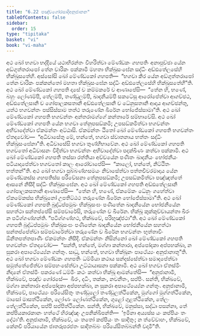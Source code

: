 ```yaml
---
title: "6.22 පඤ්චගෝරසාදිඅනුජානන"
tableOfContents: false
sidebar:
  order: 15
type: "tipitaka"
basket: "vi"
book: "vi-maha"
---
```



<DynamicBreadcrumb />

<Division number="299" book="vi-maha">

<Paragraph number="1350" book="vi-maha">
අථ ඛෝ භගවා භද්දියේ යථාභිරන්තං විහරිත්වා මේණ්ඩකං ගහපතිං අනාපුච්ඡා යේන අඞ්ගුත්තරාපෝ තේන චාරිකං පක්කාමි මහතා භික්ඛුසංඝේන සද්ධිං අඩ්ඪතේලසේහි භික්ඛුසතේහි. අස්සෝසි ඛෝ මේණ්ඩකෝ ගහපති—  “භගවා කිර යේන අඞ්ගුත්තරාපෝ තේන චාරිකං පක්කන්තෝ මහතා භික්ඛුසංඝේන සද්ධිං අඩ්ඪතේලසේහි භික්ඛුසතේහී”ති. අථ ඛෝ මේණ්ඩකෝ ගහපති දාසේ ච කම්මකරේ ච ආණාපේසි—  “තේන හි, භණේ, බහුං ලෝණම්පි, තේලම්පි, තණ්ඩුලම්පි, ඛාදනීයම්පි සකටේසු ආරෝපේත්වා ආගච්ඡථ, අඩ්ඪතේලසානි ච ගෝපාලකසතානි අඩ්ඪතේලසානි ච ධේනුසතානි ආදාය ආගච්ඡන්තු, යත්ථ භගවන්තං පස්සිස්සාම තත්ථ තරුණේන ඛීරේන භෝජේස්සාමා”ති. අථ ඛෝ මේණ්ඩකෝ ගහපති භගවන්තං අන්තරාමග්ගේ කන්තාරේ සම්භාවේසි. අථ ඛෝ මේණ්ඩකෝ ගහපති යේන භගවා තේනුපසඞ්කමි; උපසඞ්කමිත්වා භගවන්තං අභිවාදේත්වා ඒකමන්තං අට්ඨාසි. ඒකමන්තං ඨිතෝ ඛෝ මේණ්ඩකෝ ගහපති භගවන්තං ඒතදවෝච—  “අධිවාසේතු මේ, භන්තේ, භගවා ස්වාතනාය භත්තං සද්ධිං භික්ඛුසංඝේනා”ති. අධිවාසේසි භගවා තුණ්හීභාවේන. අථ ඛෝ මේණ්ඩකෝ ගහපති භගවතෝ අධිවාසනං විදිත්වා භගවන්තං අභිවාදේත්වා පදක්ඛිණං කත්වා පක්කාමි.
</Paragraph>

<Paragraph number="1351" book="vi-maha">
අථ ඛෝ මේණ්ඩකෝ ගහපති තස්සා රත්තියා අච්චයේන පණීතං ඛාදනීයං භෝජනීයං පටියාදාපේත්වා භගවතෝ කාලං ආරෝචාපේසි—  “කාලෝ, භන්තේ, නිට්ඨිතං භත්තන්”ති. අථ ඛෝ භගවා පුබ්බණ්හසමයං නිවාසේත්වා පත්තචීවරමාදාය යේන මේණ්ඩකස්ස ගහපතිස්ස පරිවේසනා තේනුපසඞ්කමි; උපසඞ්කමිත්වා පඤ්ඤත්තේ ආසනේ නිසීදි සද්ධිං භික්ඛුසංඝේන. අථ ඛෝ මේණ්ඩකෝ ගහපති අඩ්ඪතේලසානි ගෝපාලකසතානි ආණාපේසි—  “තේන හි, භණේ, ඒකමේකං ධේනුං ගහේත්වා ඒකමේකස්ස භික්ඛුනෝ උපතිට්ඨථ තරුණේන ඛීරේන භෝජේස්සාමා”ති. අථ ඛෝ මේණ්ඩකෝ ගහපති බුද්ධප්පමුඛං භික්ඛුසංඝං පණීතේන ඛාදනීයේන භෝජනීයේන සහත්ථා සන්තප්පේසි සම්පවාරේසි, තරුණේන ච ඛීරේන. භික්ඛූ කුක්කුච්චායන්තා ඛීරං න පටිග්ගණ්හන්ති. “පටිග්ගණ්හථ, භික්ඛවේ, පරිභුඤ්ජථා”ති. අථ ඛෝ මේණ්ඩකෝ ගහපති බුද්ධප්පමුඛං භික්ඛුසංඝං පණීතේන ඛාදනීයේන භෝජනීයේන සහත්ථා සන්තප්පේත්වා සම්පවාරේත්වා තරුණේන ච ඛීරේන භගවන්තං භුත්තාවිං ඕනීතපත්තපාණිං ඒකමන්තං නිසීදි. ඒකමන්තං නිසින්නෝ ඛෝ මේණ්ඩකෝ ගහපති භගවන්තං ඒතදවෝච—  “සන්ති, භන්තේ, මග්ගා කන්තාරා, අප්පෝදකා අප්පභක්ඛා, න සුකරා අපාථේය්‍යේන ගන්තුං. සාධු, භන්තේ, භගවා භික්ඛූනං පාථේය්‍යං අනුජානාතූ”ති. අථ ඛෝ භගවා මේණ්ඩකං ගහපතිං ධම්මියා කථාය සන්දස්සේත්වා සමාදපේත්වා සමුත්තේජේත්වා සම්පහංසේත්වා උට්ඨායාසනා පක්කාමි.
</Paragraph>

<Paragraph number="1352" book="vi-maha">
අථ ඛෝ භගවා ඒතස්මිං නිදානේ ඒතස්මිං පකරණේ ධම්මිං කථං කත්වා භික්ඛූ ආමන්තේසි—  “අනුජානාමි, භික්ඛවේ, පඤ්ච ගෝරසේ—  ඛීරං, දධිං, තක්කං, නවනීතං, සප්පිං. සන්ති, භික්ඛවේ, මග්ගා කන්තාරා අප්පෝදකා අප්පභක්ඛා, න සුකරා අපාථේය්‍යේන ගන්තුං. අනුජානාමි, භික්ඛවේ, පාථේය්‍යං පරියේසිතුං තණ්ඩුලෝ තණ්ඩුලත්ථිකේන, මුග්ගෝ මුග්ගත්ථිකේන, මාසෝ මාසත්ථිකේන, ලෝණං ලෝණත්ථිකේන, ගුළෝ ගුළත්ථිකේන, තේලං තේලත්ථිකේන, සප්පි සප්පිත්ථිකේන. සන්ති, භික්ඛවේ, මනුස්සා, සද්ධා පසන්නා, තේ කප්පියකාරකානං හත්ථේ හිරඤ්ඤං උපනික්ඛිපන්ති—  ‘ඉමිනා අය්‍යස්ස යං කප්පියං තං දේථා’ති. අනුජානාමි, භික්ඛවේ, යං තතෝ කප්පියං තං සාදිතුං; න ත්වේවාහං, භික්ඛවේ, කේනචි පරියායේන ජාතරූපරජතං සාදිතබ්බං පරියේසිතබ්බන්ති වදාමී”ති.
</Paragraph>
</Division>